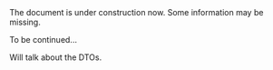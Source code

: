 
<Callout type="warning" emoji="🚧">
  The document is under construction now. Some information may be missing.
</Callout>

To be continued...

Will talk about the DTOs.